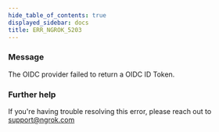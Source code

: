 ```yaml
---
hide_table_of_contents: true
displayed_sidebar: docs
title: ERR_NGROK_5203
---
```


### Message

The OIDC provider failed to return a OIDC ID Token.

### Further help

If you're having trouble resolving this error, please reach out to [support@ngrok.com](mailto:support@ngrok.com?subject=Help%20with%20ERR_NGROK_5203)
